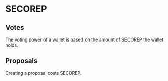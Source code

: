 # SECOREP
## Votes
The voting power of a wallet is based on the amount of SECOREP the wallet holds.

## Proposals
Creating a proposal costs SECOREP.
